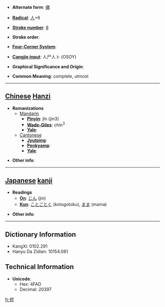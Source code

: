 * '''Alternate form''': [[儘]]

* '''[[Wiktionary:Chinese radical index| Radical]]''': [[Wiktionary:Chinese radical index 人|人]]+6

* '''[[Wiktionary:Chinese total strokes index|Stroke number]]''': [[Wiktionary:Chinese total strokes index 8|8]]

* '''Stroke order''': 

* '''[[Wiktionary:Chinese four corner index|Four-Corner System]]''': 

* '''[[Wiktionary:Chinese Cangjie index|Cangjie input]]''': 人尸人卜 (OSOY)

* '''Graphical Significance and Origin''': 

* '''Common Meaning''': complete, utmost

----

== [[Chinese]] [[Hanzi]] ==

* '''Romanizations'''
** [[Mandarin]]
*** '''[[Pinyin]]''': jǐn (jin3)
*** '''[[Wade-Giles]]''': chin<sup>3</sup>
*** '''[[Yale]]''': 
**[[Cantonese]]
***'''[[Jyutping]]''':
***'''[[Penkyamp]]''': 
***'''[[Yale]]''': 

* '''Other info''': 

----

== [[Japanese]] [[kanji]] ==

* '''Readings'''
** '''[[On]]''': [[じん]] (jin)
** '''[[Kun]]''': [[ことごとく]] (kotogotoku), [[まま]] (mama)

* '''Other info''':  

----

== Dictionary Information ==

* KangXi: 0102.291
* Hanyu Da Zidian: 10154.081

== Technical Information ==

* '''Unicode''':
** Hex: 4FAD
** Decimal: 20397

[[fr:侭]]